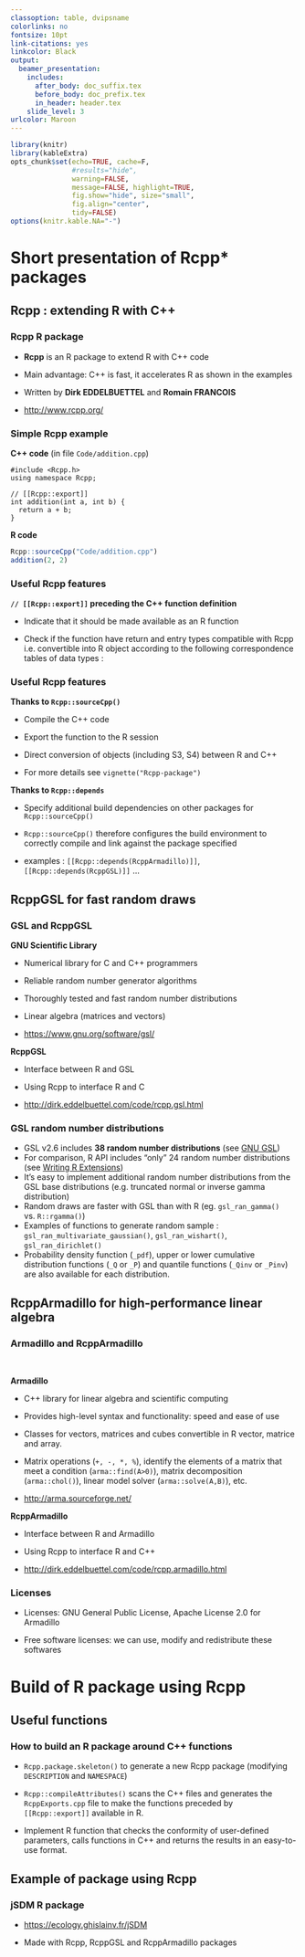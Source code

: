 ```yaml
---
classoption: table, dvipsname
colorlinks: no
fontsize: 10pt
link-citations: yes
linkcolor: Black
output:
  beamer_presentation:
    includes:
      after_body: doc_suffix.tex
      before_body: doc_prefix.tex
      in_header: header.tex
    slide_level: 3
urlcolor: Maroon
---
```


```r
library(knitr)
library(kableExtra)
opts_chunk$set(echo=TRUE, cache=F,
               #results="hide", 
               warning=FALSE,
               message=FALSE, highlight=TRUE,
               fig.show="hide", size="small",
               fig.align="center",
               tidy=FALSE)
options(knitr.kable.NA="-")
```

\frametitle{Outline}
      \tableofcontents[sections=1]
      \tableofcontents[sections=2]
      \vspace{0.5cm}
      \tableofcontents[sections=3]
      \vspace{0.5cm}
      \tableofcontents[sections=4]

<!-- ================================================================= -->
<!-- PART 1: Rcpp* packages -->
<!-- ================================================================= -->

# Short presentation of Rcpp* packages

## Rcpp : extending R with C++

### Rcpp R package

- **Rcpp** is an R package to extend R with C++ code

- Main advantage: C++ is fast, it accelerates R as shown in the examples

- Written by **Dirk EDDELBUETTEL** and **Romain FRANCOIS**

- <http://www.rcpp.org/>

### Simple Rcpp example

**C++ code** (in file `Code/addition.cpp`)
```Rcpp
#include <Rcpp.h>
using namespace Rcpp;

// [[Rcpp::export]]
int addition(int a, int b) {
  return a + b;
}
```

**R code**
```r
Rcpp::sourceCpp("Code/addition.cpp")
addition(2, 2)
```

### Useful Rcpp features 

**`// [[Rcpp::export]]` preceding the C++ function definition**

- Indicate that it should be made available as an R function

- Check if the function have return and entry types compatible with Rcpp i.e. convertible into R object according to the following correspondence tables of data types : 
\pause
\begin{center}
\includegraphics[width=0.4\textwidth, height = 0.4\textheight]{figs/datatypes.png} \hspace{0.2cm}
\includegraphics[width=0.3\textwidth, height = 0.3\textheight]{figs/datatypes2.png}
\end{center}
\vspace{0.5cm}

### Useful Rcpp features 

**Thanks to `Rcpp::sourceCpp()`**

- Compile the C++ code

- Export the function to the R session

- Direct conversion of objects (including S3, S4) between R and C++ 

- For more details see `vignette("Rcpp-package")`
\vspace{0.2cm}

\pause 
**Thanks to `Rcpp::depends`**

- Specify additional build dependencies on other packages for `Rcpp::sourceCpp()`

- `Rcpp::sourceCpp()` therefore configures the build environment to correctly compile and link against the package specified

- examples : `[[Rcpp::depends(RcppArmadillo)]]`,  `[[Rcpp::depends(RcppGSL)]]` ... 

## RcppGSL for fast random draws

### GSL and RcppGSL

\bcols
\bcol{0.1\textwidth}
\includegraphics[height=1.5cm]{figs/logo_GNU.png}
\ecol
\bcol{0.9\textwidth}

**GNU Scientific Library**

- Numerical library for C and C++ programmers

- Reliable random number generator algorithms

- Thoroughly tested and fast random number distributions

- Linear algebra (matrices and vectors)

- <https://www.gnu.org/software/gsl/>

\vspace{0.5cm}

**RcppGSL**

- Interface between R and GSL

- Using Rcpp to interface R and C

- <http://dirk.eddelbuettel.com/code/rcpp.gsl.html>

\ecol
\ecols

### GSL random number distributions

\bcols
\bcol{0.1\textwidth}
\includegraphics[height=1.5cm]{figs/logo_GNU.png}
\ecol
\bcol{0.9\textwidth}

- GSL v2.6 includes **38 random number distributions** (see [GNU GSL](https://www.gnu.org/software/gsl/doc/html/randist.html))
\vspace{0.1cm}
- For comparison, R API includes "only" 24 random number distributions (see [Writing R Extensions](https://cran.r-project.org/doc/manuals/r-release/R-exts.html#Distribution-functions))
\vspace{0.1cm}
\pause
- It's easy to implement additional random number distributions from the GSL base distributions (e.g. truncated normal or inverse gamma distribution)
\vspace{0.1cm}
- Random draws are faster with GSL than with R (eg. `gsl_ran_gamma()` vs. `R::rgamma()`)
\vspace{0.1cm}
\pause
- Examples of functions to generate random sample : `gsl_ran_multivariate_gaussian()`, `gsl_ran_wishart()`, `gsl_ran_dirichlet()`
\vspace{0.1cm}
- Probability density function (`_pdf`), upper or lower cumulative distribution functions (`_Q` or `_P`) and quantile functions (`_Qinv` or `_Pinv`) are also available for each distribution. 

\ecol
\ecols

## RcppArmadillo for high-performance linear algebra

### Armadillo and RcppArmadillo

\bcols
\bcol{0.1\textwidth}
\includegraphics[height=1.4cm]{figs/logo_Armadillo.png}  
\ecol
\bcol{0.9\textwidth}

**Armadillo**
\vspace{0.1cm}

- C++ library for linear algebra and scientific computing

- Provides high-level syntax and functionality: speed and ease of use

- Classes for vectors, matrices and cubes convertible in R vector, matrice and array. 

- Matrix operations (` +, -, *, %`), identify the elements of a matrix that meet a condition (`arma::find(A>0)`), matrix decomposition (`arma::chol()`), linear model solver (`arma::solve(A,B)`), etc.

- <http://arma.sourceforge.net/>

\vspace{0.3cm}

\pause 

**RcppArmadillo**

\vspace{0.1cm}

- Interface between R and Armadillo 

- Using Rcpp to interface R and C++

- <http://dirk.eddelbuettel.com/code/rcpp.armadillo.html>

\ecol
\ecols

### Licenses

- Licenses: GNU General Public License, Apache License 2.0 for Armadillo

- Free software licenses: we can use, modify and redistribute these softwares

# Build of R package using Rcpp

## Useful functions

### How to build an R package around C++ functions 

- `Rcpp.package.skeleton()` to generate a new Rcpp package (modifying `DESCRIPTION` and `NAMESPACE`)
  
- `Rcpp::compileAttributes()` scans the C++ files and generates the `RcppExports.cpp` file to make the functions preceded by `[[Rcpp::export]]` available in R.

- Implement R function that checks the conformity of user-defined parameters, calls functions in C++ and returns the results in an easy-to-use format.

## Example of package using Rcpp

### jSDM R package
\vspace{0.2cm}
\begin{center}
\includegraphics[width=0.9\textwidth, height = 0.65\textheight]{figs/jSDM-website.png}
\end{center}
\vspace{0.2cm}

- <https://ecology.ghislainv.fr/jSDM>
  
- Made with Rcpp, RcppGSL and RcppArmadillo packages
